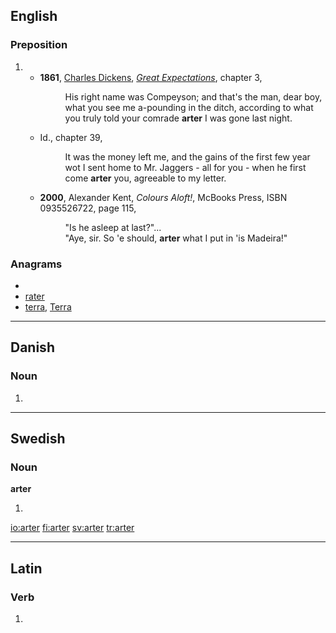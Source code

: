 ==English==
===Preposition===
{{en-prep}}
#{{eye dialect|after}}
#*'''1861''', [[w:Charles Dickens|Charles Dickens]], ''[[w:Great Expectations|Great Expectations]]'', chapter 3,
#*:His right name was Compeyson; and that's the man, dear boy, what you see me a-pounding in the ditch, according to what you truly told your comrade '''arter''' I was gone last night.
#*Id., chapter 39,
#*:It was the money left me, and the gains of the first few year wot I sent home to Mr. Jaggers - all for you - when he first come '''arter''' you, agreeable to my letter.
#*'''2000''', Alexander Kent, ''Colours Aloft!'', McBooks Press, ISBN 0935526722, page 115,
#*:"Is he asleep at last?"...
#*:"Aye, sir. So 'e should, '''arter''' what I put in 'is Madeira!"

===Anagrams===
* {{alphagram|aerrt}}
* [[rater#English|rater]]
* [[terra#English|terra]], [[Terra#English|Terra]]


----

==Danish==

===Noun===
{{infl|da|noun form|g=c}}

# {{form of|plural indefinite|art|lang=Danish}}

----

==Swedish==

===Noun===
'''arter'''

# {{plural of|art|lang=Swedish}}

[[io:arter]]
[[fi:arter]]
[[sv:arter]]
[[tr:arter]]

----
==Latin==

===Verb===
{{la-verb-form|arter}}

# {{conjugation of|arto|artō|1|s|pres|pass|sub|lang=la}}
{{count page|[[Wiktionary:Page count]]}}
{{rfc-auto}}